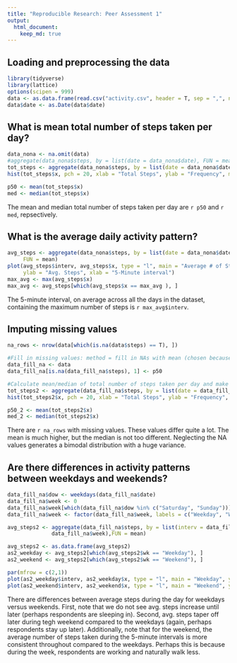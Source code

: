 ```yaml
---
title: "Reproducible Research: Peer Assessment 1"
output: 
  html_document:
    keep_md: true
---
```



## Loading and preprocessing the data
```r
library(tidyverse)
library(lattice)
options(scipen = 999)
data <- as.data.frame(read.csv("activity.csv", header = T, sep = ",", na.strings = "NA"))
data$date <- as.Date(data$date)
```

## What is mean total number of steps taken per day?
```r
data_nona <- na.omit(data)
#aggregate(data_nona$steps, by = list(date = data_nona$date), FUN = mean)
tot_steps <- aggregate(data_nona$steps, by = list(date = data_nona$date), FUN = sum)
hist(tot_steps$x, pch = 20, xlab = "Total Steps", ylab = "Frequency", main = "Frequency of Daily Steps")

p50 <- mean(tot_steps$x)
med <- median(tot_steps$x)
```
The mean and median total number of steps taken per day are `r p50` and `r med`, repsectively. 

## What is the average daily activity pattern?
``` r
avg_steps <- aggregate(data_nona$steps, by = list(date = data_nona$date, interv = data_nona$interval),
     FUN = mean)
plot(avg_steps$interv, avg_steps$x, type = "l", main = "Average # of Steps Taken, Avg. Across All Days", 
     ylab = "Avg. Steps", xlab = "5-Minute interval")
max_avg <- max(avg_steps$x)
max_avg <- avg_steps[which(avg_steps$x == max_avg ), ]
```
The 5-minute interval, on average across all the days in the dataset, containing the maximum number
of steps is `r max_avg$interv`. 


## Imputing missing values
```r
na_rows <- nrow(data[which(is.na(data$steps) == T), ])

#Fill in missing values: method = fill in NAs with mean (chosen because mean/median were so similar)
data_fill_na <- data
data_fill_na[is.na(data_fill_na$steps), 1] <- p50

#Calculate mean/median of total number of steps taken per day and make histogram 
tot_steps2 <- aggregate(data_fill_na$steps, by = list(date = data_fill_na$date), FUN = sum)
hist(tot_steps2$x, pch = 20, xlab = "Total Steps", ylab = "Frequency", main = "Frequency of Daily Steps")

p50_2 <- mean(tot_steps2$x)
med_2 <- median(tot_steps2$x)
```
There are `r na_rows` with missing values. These values differ quite a lot. The mean is much higher, 
but the median is not too different. Neglecting the NA values generates a bimodal distribution with 
a huge variance. 


## Are there differences in activity patterns between weekdays and weekends?
```r
data_fill_na$dow <- weekdays(data_fill_na$date)
data_fill_na$week <- 0
data_fill_na$week[which(data_fill_na$dow %in% c("Saturday", "Sunday"))] <- 1
data_fill_na$week <- factor(data_fill_na$week, labels = c("Weekday", "Weekend"))

avg_steps2 <- aggregate(data_fill_na$steps, by = list(interv = data_fill_na$interval, wk = 
              data_fill_na$week),FUN = mean)

avg_steps2 <- as.data.frame(avg_steps2)
as2_weekday <- avg_steps2[which(avg_steps2$wk == "Weekday"), ]
as2_weekend <- avg_steps2[which(avg_steps2$wk == "Weekend"), ]

par(mfrow = c(2,1))
plot(as2_weekday$interv, as2_weekday$x, type = "l", main = "Weekday", ylab = "Avg. Steps", xlab = "")
plot(as2_weekend$interv, as2_weekend$x, type = "l", main = "Weekend", ylab = "Avg. Steps", xlab = "5-Minute interval")

```
There are differences between average steps during the day for weekdays versus weekends. First, note that we do not see avg. steps increase until later (perhaps respondents are sleeping in). Second, avg. steps taper off later during tegh weekend compared to the weekdays (again, perhaps respondents stay up later). Additionally, note that for the weekend, the average number of steps taken during the 5-minute intervals is more consistent throughout compared to the weekdays. Perhaps this is because during the week, respondents are working and naturally walk less. 